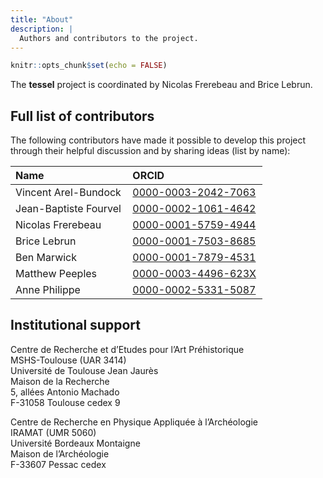 ```yaml
---
title: "About"
description: |
  Authors and contributors to the project.
---
```


```r
knitr::opts_chunk$set(echo = FALSE)
```

The **tessel** project is coordinated by Nicolas Frerebeau and Brice Lebrun.

## Full list of contributors

The following contributors have made it possible to develop this project through their helpful discussion and by sharing ideas (list by name):

| Name | ORCID |
|:-----|:------|
| Vincent Arel-Bundock | [0000-0003-2042-7063](https://orcid.org/0000-0003-2042-7063) |
| Jean-Baptiste Fourvel | [0000-0002-1061-4642](https://orcid.org/0000-0002-1061-4642) |
| Nicolas Frerebeau | [0000-0001-5759-4944](https://orcid.org/0000-0001-5759-4944) |
| Brice Lebrun | [0000-0001-7503-8685](https://orcid.org/0000-0001-7503-8685) |
| Ben Marwick | [0000-0001-7879-4531](https://orcid.org/0000-0001-7879-4531) |
| Matthew Peeples | [0000-0003-4496-623X](https://orcid.org/0000-0003-4496-623X) |
| Anne Philippe | [0000-0002-5331-5087](https://orcid.org/0000-0002-5331-5087) |

## Institutional support

Centre de Recherche et d'Etudes pour l'Art Préhistorique<br>
MSHS-Toulouse (UAR 3414)<br>
Université de Toulouse Jean Jaurès<br>
Maison de la Recherche<br>
5, allées Antonio Machado<br>
F-31058 Toulouse cedex 9

Centre de Recherche en Physique Appliquée à l'Archéologie<br>
IRAMAT (UMR 5060)<br>
Université Bordeaux Montaigne<br>
Maison de l'Archéologie<br>
F-33607 Pessac cedex
